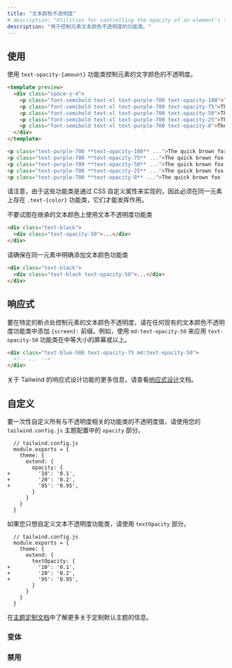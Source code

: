 ```yaml
---
title: "文本颜色不透明度"
# description: "Utilities for controlling the opacity of an element's text color."
description: "用于控制元素文本颜色不透明度的功能类。"
---
```




<!-- ## Usage -->
## 使用

<!-- Control the opacity of an element's text color using the `text-opacity-{amount}` utilities. -->
使用 `text-opacity-{amount}` 功能类控制元素的文字颜色的不透明度。

```html
<template preview>
  <div class="space-y-4">
    <p class="font-semibold text-xl text-purple-700 text-opacity-100">The quick brown fox jumped over the lazy dog.</p>
    <p class="font-semibold text-xl text-purple-700 text-opacity-75">The quick brown fox jumped over the lazy dog.</p>
    <p class="font-semibold text-xl text-purple-700 text-opacity-50">The quick brown fox jumped over the lazy dog.</p>
    <p class="font-semibold text-xl text-purple-700 text-opacity-25">The quick brown fox jumped over the lazy dog.</p>
    <p class="font-semibold text-xl text-purple-700 text-opacity-0">The quick brown fox jumped over the lazy dog.</p>
  </div>
</template>

<p class="text-purple-700 **text-opacity-100** ...">The quick brown fox ...</p>
<p class="text-purple-700 **text-opacity-75** ...">The quick brown fox ...</p>
<p class="text-purple-700 **text-opacity-50** ...">The quick brown fox ...</p>
<p class="text-purple-700 **text-opacity-25** ...">The quick brown fox ...</p>
<p class="text-purple-700 **text-opacity-0** ...">The quick brown fox ...</p>
```

<!-- Note that because these utilities are implemented using CSS custom properties, a `.text-{color}` utility must be present on the same element for them to work. -->
请注意，由于这些功能类是通过 CSS 自定义属性来实现的，因此必须在同一元素上存在 `.text-{color}` 功能类，它们才能发挥作用。

<!--{ <TipBad>Don't try to use text opacity utilities on an inherited text color</TipBad> -->
<TipBad>不要试图在继承的文本颜色上使用文本不透明度功能类</TipBad>

```html rose
<div class="text-black">
  <div class="text-opacity-50">...</div>
</div>
```

<!--{ <TipGood>Do make sure to add a text color utility to the same element explicitly</TipGood> -->
<TipGood>请确保在同一元素中明确添加文本颜色功能类</TipGood>

```html emerald
<div class="text-black">
  <div class="text-black text-opacity-50">...</div>
</div>
```

<!-- ## Responsive -->
## 响应式 

<!-- To control an element's text color opacity at a specific breakpoint, add a `{screen}:` prefix to any existing text color opacity utility. For example, use `md:text-opacity-50` to apply the `text-opacity-50` utility at only medium screen sizes and above. -->
要在特定的断点处控制元素的文本颜色不透明度，请在任何现有的文本颜色不透明度功能类中添加 `{screen}:` 前缀。例如，使用 `md:text-opacity-50` 来应用 `text-opacity-50` 功能类在中等大小的屏幕或以上。

```html
<div class="text-blue-500 text-opacity-75 md:text-opacity-50">
  <!-- ... -->
</div>
```

<!-- For more information about Tailwind's responsive design features, check out the [Responsive Design](/docs/responsive-design) documentation. -->
关于 Tailwind 的响应式设计功能的更多信息，请查看[响应式设计](/docs/responsive-design)文档。

<!-- ## Customizing -->
## 自定义

<!-- To customize the opacity values for all opacity-related utilities at once, use the `opacity` section of your `tailwind.config.js` theme configuration: -->
要一次性自定义所有与不透明度相关的功能类的不透明度值，请使用您的 `tailwind.config.js` 主题配置中的 `opacity` 部分。

```diff-js
  // tailwind.config.js
  module.exports = {
    theme: {
      extend: {
        opacity: {
+         '10': '0.1',
+         '20': '0.2',
+         '95': '0.95',
        }
      }
    }
  }
```

<!-- If you want to customize only the text opacity utilities, use the `textOpacity` section: -->
如果您只想自定义文本不透明度功能类，请使用 `textOpacity` 部分。

```diff-js
  // tailwind.config.js
  module.exports = {
    theme: {
      extend: {
        textOpacity: {
+         '10': '0.1',
+         '20': '0.2',
+         '95': '0.95',
        }
      }
    }
  }
```

<!-- Learn more about customizing the default theme in the [theme customization documentation](/docs/theme#customizing-the-default-theme). -->
在[主题定制文档](/docs/theme#customizing-the-default-theme)中了解更多关于定制默认主题的信息。

<!-- ### Variants -->
### 变体

<Variants plugin="textOpacity" />

<!-- ### Disabling -->
### 禁用

<Disabling plugin="textOpacity" />
